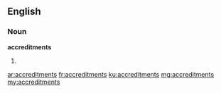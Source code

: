 ==English==

===Noun===
'''accreditments'''

# {{plural of|accreditment}}

[[ar:accreditments]]
[[fr:accreditments]]
[[ku:accreditments]]
[[mg:accreditments]]
[[my:accreditments]]